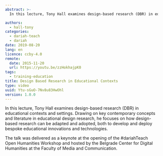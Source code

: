 ```yaml
---
abstract: >-
  In this lecture, Tony Hall examines design-based research (DBR) in educational contexts and settings. Drawing on key contemporary concepts and literature in educational design research, he focuses on how design-based research can be adapted and adopted, both to develop and deploy bespoke educational innovations and technologies.

authors:
  - hall-tony
categories:
  - dariah-teach
  - dariah
date: 2019-08-20
lang: en
licence: ccby-4.0
remote:
  date: 2015-11-20
  url: https://youtu.be/zzHokhajpK0
tags:
  - training-education
title: Design Based Research in Educational Contexts
type: video
uuid: Ytu-sGuO-7Nv8u83HwOhl
version: 1.0.0
---
```


In this lecture, Tony Hall examines design-based research (DBR) in educational contexts and settings. Drawing on key contemporary concepts and literature in educational design research, he focuses on how design-based research can be adapted and adopted, both to develop and deploy bespoke educational innovations and technologies.

The talk was delivered as a keynote at the opening of the #dariahTeach Open Humanities Workshop and hosted by the Belgrade Center for Digital Humanities at the Faculty of Media and Communication.

<VideoCard
  title="Design Based Research in Educational Contexts"
  id="zzHokhajpK0"
  image="/assets/images/cms/posts/design-based-research/tony-hall.png"
/>
